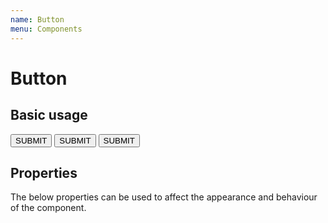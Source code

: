 ---
name: Button
menu: Components
---


# Button

## Basic usage

<Playground>
  <Button >SUBMIT</Button>
   <Button bg='red'>SUBMIT</Button>
   <Button bg='green'>SUBMIT</Button>
</Playground>

## Properties

The below properties can be used to affect the appearance and behaviour of the component.

<PropsTable of={Button} />
